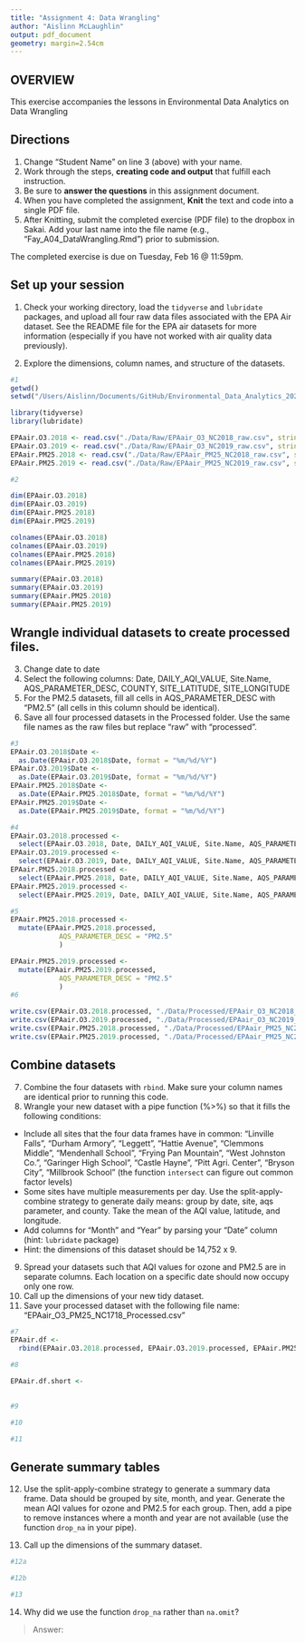 ```yaml
---
title: "Assignment 4: Data Wrangling"
author: "Aislinn McLaughlin"
output: pdf_document
geometry: margin=2.54cm
---
```


## OVERVIEW

This exercise accompanies the lessons in Environmental Data Analytics on Data Wrangling 

## Directions
1. Change "Student Name" on line 3 (above) with your name.
2. Work through the steps, **creating code and output** that fulfill each instruction.
3. Be sure to **answer the questions** in this assignment document.
4. When you have completed the assignment, **Knit** the text and code into a single PDF file.
5. After Knitting, submit the completed exercise (PDF file) to the dropbox in Sakai. Add your last name into the file name (e.g., "Fay_A04_DataWrangling.Rmd") prior to submission.

The completed exercise is due on Tuesday, Feb 16 @ 11:59pm.

## Set up your session 
1. Check your working directory, load the `tidyverse` and `lubridate` packages, and upload all four raw data files associated with the EPA Air dataset. See the README file for the EPA air datasets for more information (especially if you have not worked with air quality data previously). 

2. Explore the dimensions, column names, and structure of the datasets. 

```r
#1
getwd()
setwd("/Users/Aislinn/Documents/GitHub/Environmental_Data_Analytics_2021")

library(tidyverse)
library(lubridate)

EPAair.O3.2018 <- read.csv("./Data/Raw/EPAair_O3_NC2018_raw.csv", stringsAsFactors = TRUE)
EPAair.O3.2019 <- read.csv("./Data/Raw/EPAair_O3_NC2019_raw.csv", stringsAsFactors = TRUE)
EPAair.PM25.2018 <- read.csv("./Data/Raw/EPAair_PM25_NC2018_raw.csv", stringsAsFactors = TRUE)
EPAair.PM25.2019 <- read.csv("./Data/Raw/EPAair_PM25_NC2019_raw.csv", stringsAsFactors = TRUE)

#2

dim(EPAair.O3.2018)
dim(EPAair.O3.2019)
dim(EPAair.PM25.2018)
dim(EPAair.PM25.2019)

colnames(EPAair.O3.2018)
colnames(EPAair.O3.2019)
colnames(EPAair.PM25.2018)
colnames(EPAair.PM25.2019)

summary(EPAair.O3.2018)
summary(EPAair.O3.2019)
summary(EPAair.PM25.2018)
summary(EPAair.PM25.2019)

```

## Wrangle individual datasets to create processed files.
3. Change date to date
4. Select the following columns: Date, DAILY_AQI_VALUE, Site.Name, AQS_PARAMETER_DESC, COUNTY, SITE_LATITUDE, SITE_LONGITUDE
5. For the PM2.5 datasets, fill all cells in AQS_PARAMETER_DESC with "PM2.5" (all cells in this column should be identical).
6. Save all four processed datasets in the Processed folder. Use the same file names as the raw files but replace "raw" with "processed".

```r
#3
EPAair.O3.2018$Date <-
  as.Date(EPAair.O3.2018$Date, format = "%m/%d/%Y")
EPAair.O3.2019$Date <-
  as.Date(EPAair.O3.2019$Date, format = "%m/%d/%Y")
EPAair.PM25.2018$Date <-
  as.Date(EPAair.PM25.2018$Date, format = "%m/%d/%Y")
EPAair.PM25.2019$Date <-
  as.Date(EPAair.PM25.2019$Date, format = "%m/%d/%Y")

#4
EPAair.O3.2018.processed <- 
  select(EPAair.O3.2018, Date, DAILY_AQI_VALUE, Site.Name, AQS_PARAMETER_DESC, COUNTY:SITE_LONGITUDE)
EPAair.O3.2019.processed <- 
  select(EPAair.O3.2019, Date, DAILY_AQI_VALUE, Site.Name, AQS_PARAMETER_DESC, COUNTY:SITE_LONGITUDE)
EPAair.PM25.2018.processed <- 
  select(EPAair.PM25.2018, Date, DAILY_AQI_VALUE, Site.Name, AQS_PARAMETER_DESC, COUNTY:SITE_LONGITUDE)
EPAair.PM25.2019.processed <- 
  select(EPAair.PM25.2019, Date, DAILY_AQI_VALUE, Site.Name, AQS_PARAMETER_DESC, COUNTY:SITE_LONGITUDE)

#5
EPAair.PM25.2018.processed <- 
  mutate(EPAair.PM25.2018.processed, 
            AQS_PARAMETER_DESC = "PM2.5"
            )

EPAair.PM25.2019.processed <- 
  mutate(EPAair.PM25.2019.processed, 
            AQS_PARAMETER_DESC = "PM2.5"
            )
#6

write.csv(EPAair.O3.2018.processed, "./Data/Processed/EPAair_O3_NC2018_processed.csv")
write.csv(EPAair.O3.2019.processed, "./Data/Processed/EPAair_O3_NC2019_processed.csv")
write.csv(EPAair.PM25.2018.processed, "./Data/Processed/EPAair_PM25_NC2018_processed.csv")
write.csv(EPAair.PM25.2019.processed, "./Data/Processed/EPAair_PM25_NC2019_processed.csv")

```


## Combine datasets
7. Combine the four datasets with `rbind`. Make sure your column names are identical prior to running this code. 
8. Wrangle your new dataset with a pipe function (%>%) so that it fills the following conditions: 

* Include all sites that the four data frames have in common: "Linville Falls", "Durham Armory", "Leggett", "Hattie Avenue", "Clemmons Middle", "Mendenhall School", "Frying Pan Mountain", "West Johnston Co.", "Garinger High School", "Castle Hayne", "Pitt Agri. Center", "Bryson City", "Millbrook School" (the function `intersect` can figure out common factor levels)
* Some sites have multiple measurements per day. Use the split-apply-combine strategy to generate daily means: group by date, site, aqs parameter, and county. Take the mean of the AQI value, latitude, and longitude.
* Add columns for "Month" and "Year" by parsing your "Date" column (hint: `lubridate` package)
* Hint: the dimensions of this dataset should be 14,752 x 9.

9. Spread your datasets such that AQI values for ozone and PM2.5 are in separate columns. Each location on a specific date should now occupy only one row.
10. Call up the dimensions of your new tidy dataset.
11. Save your processed dataset with the following file name: "EPAair_O3_PM25_NC1718_Processed.csv"

```r
#7
EPAair.df <- 
  rbind(EPAair.O3.2018.processed, EPAair.O3.2019.processed, EPAair.PM25.2018.processed, EPAair.PM25.2019.processed)

#8

EPAair.df.short <-
  

#9

#10

#11

```


## Generate summary tables
12. Use the split-apply-combine strategy to generate a summary data frame. Data should be grouped by site, month, and year. Generate the mean AQI values for ozone and PM2.5 for each group. Then, add a pipe to remove instances where a month and year are not available (use the function `drop_na` in your pipe). 

13. Call up the dimensions of the summary dataset.

```r
#12a

#12b

#13

```

14. Why did we use the function `drop_na` rather than `na.omit`?

> Answer: 
